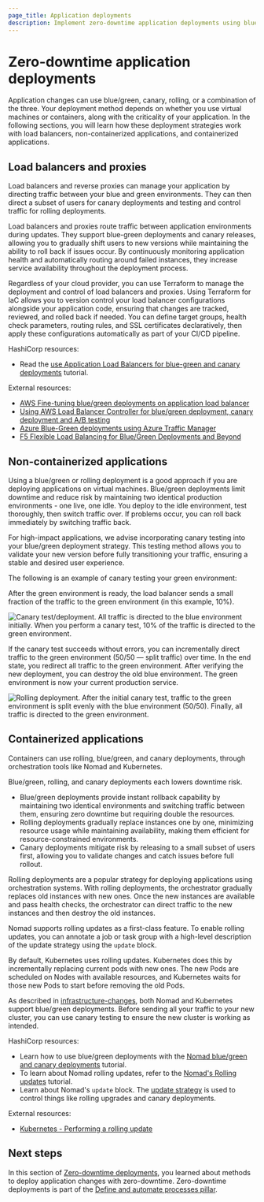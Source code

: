 ```yaml
---
page_title: Application deployments
description: Implement zero-downtime application deployments using blue/green, canary, and rolling strategies for virtual machines and containers.
---
```


# Zero-downtime application deployments

Application changes can use blue/green, canary, rolling, or a combination of the three. Your deployment method depends on whether you use virtual machines or containers, along with the criticality of your application. In the following sections, you will learn how these deployment strategies work with load balancers, non-containerized applications, and containerized applications.

## Load balancers and proxies

Load balancers and reverse proxies can manage your application by directing traffic between your blue and green environments. They can then direct a subset of users for canary deployments and testing and control traffic for rolling deployments.

Load balancers and proxies route traffic between application environments during updates. They support blue-green deployments and canary releases, allowing you to gradually shift users to new versions while maintaining the ability to roll back if issues occur. By continuously monitoring application health and automatically routing around failed instances, they increase service availability throughout the deployment process.

Regardless of your cloud provider, you can use Terraform to manage the deployment and control of load balancers and proxies. Using Terraform for IaC allows you to version control your load balancer configurations alongside your application code, ensuring that changes are tracked, reviewed, and rolled back if needed. You can define target groups, health check parameters, routing rules, and SSL certificates declaratively, then apply these configurations automatically as part of your CI/CD pipeline. 

HashiCorp resources:
- Read the [use Application Load Balancers for blue-green and canary deployments](/terraform/tutorials/aws/blue-green-canary-tests-deployments?utm_source=WEBSITE&utm_medium=WEB_BLOG&utm_offer=ARTICLE_PAGE) tutorial.

External resources:
- [AWS Fine-tuning blue/green deployments on application load balancer](https://aws.amazon.com/blogs/devops/blue-green-deployments-with-application-load-balancer/)
- [Using AWS Load Balancer Controller for blue/green deployment, canary deployment and A/B testing](https://aws.amazon.com/blogs/containers/using-aws-load-balancer-controller-for-blue-green-deployment-canary-deployment-and-a-b-testing/)
- [Azure Blue-Green deployments using Azure Traffic Manager](https://azure.microsoft.com/en-us/blog/blue-green-deployments-using-azure-traffic-manager/)
- [F5 Flexible Load Balancing for Blue/Green Deployments and Beyond](https://www.f5.com/resources/solution-guides/flexible-load-balancing-for-blue-green-deployments-and-beyond)

## Non-containerized applications

Using a blue/green or rolling deployment is a good approach if you are deploying applications on virtual machines. Blue/green deployments limit downtime and reduce risk by maintaining two identical production environments - one live, one idle. You deploy to the idle environment, test thoroughly, then switch traffic over. If problems occur, you can roll back immediately by switching traffic back. 

For high-impact applications, we advise incorporating canary testing into your blue/green deployment strategy. This testing method allows you to validate your new version before fully transitioning your traffic, ensuring a stable and desired user experience.

The following is an example of canary testing your green environment:

After the green environment is ready, the load balancer sends a small fraction of the traffic to the green environment (in this example, 10%).

![Canary test/deployment. All traffic is directed to the blue environment initially. When you perform a canary test, 10% of the traffic is directed to the green environment.](/img/docs/well-architected-framework/blue-green-canary-tests-deployments/canary-deployment.png)

If the canary test succeeds without errors, you can incrementally direct traffic to the green environment (50/50 — split traffic) over time. In the end state, you redirect all traffic to the green environment. After verifying the new deployment, you can destroy the old blue environment. The green environment is now your current production service.

![Rolling deployment. After the initial canary test, traffic to the green environment is split evenly with the blue environment (50/50). Finally, all traffic is directed to the green environment.](/img/docs/well-architected-framework/blue-green-canary-tests-deployments/rolling-deployment.png)

## Containerized applications

Containers can use rolling, blue/green, and canary deployments, through orchestration tools like Nomad and Kubernetes.

Blue/green, rolling, and canary deployments each lowers downtime risk. 

- Blue/green deployments provide instant rollback capability by maintaining two identical environments and switching traffic between them, ensuring zero downtime but requiring double the resources. 
- Rolling deployments gradually replace instances one by one, minimizing resource usage while maintaining availability, making them efficient for resource-constrained environments. 
- Canary deployments mitigate risk by releasing to a small subset of users first, allowing you to validate changes and catch issues before full rollout. 

Rolling deployments are a popular strategy for deploying applications using orchestration systems. With rolling deployments, the orchestrator gradually replaces old instances with new ones. Once the new instances are available and pass health checks, the orchestrator can direct traffic to the new instances and then destroy the old instances.

Nomad supports rolling updates as a first-class feature. To enable rolling updates, you can annotate a job or task group with a high-level description of the update strategy using the `update` block.

By default, Kubernetes uses rolling updates. Kubernetes does this by incrementally replacing current pods with new ones. The new Pods are scheduled on Nodes with available resources, and Kubernetes waits for those new Pods to start before removing the old Pods.

As described in [infrastructure-changes](#infrastructure-changes), both Nomad and Kubernetes support blue/green deployments. Before sending all your traffic to your new cluster, you can use canary testing to ensure the new cluster is working as intended.

HashiCorp resources:
- Learn how to use blue/green deployments with the [Nomad blue/green and canary deployments](/nomad/tutorials/job-updates/job-blue-green-and-canary-deployments#blue-green-deployments) tutorial.
- To learn about Nomad rolling updates, refer to the [Nomad's Rolling updates](/nomad/tutorials/job-updates/job-rolling-update) tutorial.
- Learn about Nomad's `update` block. The [update strategy](/nomad/docs/job-specification/update) is used to control things like rolling upgrades and canary deployments.

External resources:
- [Kubernetes - Performing a rolling update](https://kubernetes.io/docs/tutorials/kubernetes-basics/update/update-intro/)

## Next steps

In this section of [Zero-downtime deployments](/well-architected-framework/define-and-automate-processes/deploy/zero-downtime-deployments), you learned about methods to deploy application changes with zero-downtime. Zero-downtime deployments is part of the [Define and automate processes pillar](/well-architected-framework/define-and-automate-processes).
